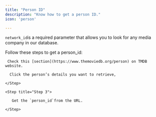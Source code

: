 ```yaml
---
title: "Person ID"
description: "Know how to get a person ID."
icon: 'person'

---
```


`network_id`is a required parameter that allows you to look for any media company in our database.

Follow these steps to get a person_id:

<Steps>

  <Step title = "Step 1">

     Check this [section](https://www.themoviedb.org/person) on TMDB website.
   </Step>

   <Step title="Step 2">

      Click the person’s details you want to retrieve,

    </Step>

    <Step title="Step 3">

       Get the `person_id`from the URL.

    </Step>

</Steps>